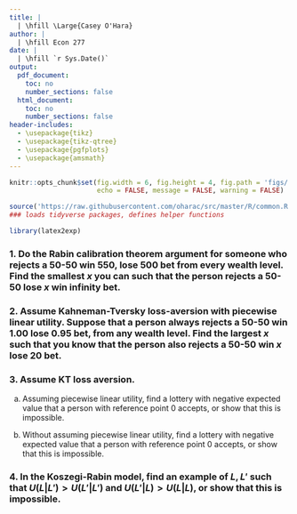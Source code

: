 ```yaml
---
title: | 
  | \hfill \Large{Casey O'Hara}
author: |
  | \hfill Econ 277
date: |
  | \hfill `r Sys.Date()`
output:
  pdf_document:
    toc: no
    number_sections: false
  html_document:
    toc: no
    number_sections: false
header-includes: 
  - \usepackage{tikz}
  - \usepackage{tikz-qtree}
  - \usepackage{pgfplots}
  - \usepackage{amsmath}
---
```


``` r

knitr::opts_chunk$set(fig.width = 6, fig.height = 4, fig.path = 'figs/',
                      echo = FALSE, message = FALSE, warning = FALSE)

source('https://raw.githubusercontent.com/oharac/src/master/R/common.R')
### loads tidyverse packages, defines helper functions

library(latex2exp)

```

\newcommand{\EE}{\mathbb{E}}
\newcommand{\eps}{\varepsilon}

### 1.  Do the Rabin calibration theorem argument for someone who rejects a 50-50 win 550, lose 500 bet from every wealth level. Find the smallest $x$ you can such that the person rejects a 50-50 lose $x$ win infinity bet.

### 2.  Assume Kahneman-Tversky loss-aversion with piecewise linear utility. Suppose that a person always rejects a 50-50 win 1.00 lose 0.95 bet, from any wealth level. Find the largest $x$ such that you know that the person also rejects a 50-50 win $x$ lose 20 bet.

### 3.  Assume KT loss aversion.

a) Assuming piecewise linear utility, find a lottery with negative expected value that a person with reference point 0 accepts, or show that this is impossible.

b) Without assuming piecewise linear utility, find a lottery with negative expected value that a person with reference point 0 accepts, or show that this is impossible.

### 4.  In the Koszegi-Rabin model, find an example of $L, L'$ such that $U(L|L') > U(L'|L')$ and $U(L'|L) > U(L|L)$, or show that this is impossible.